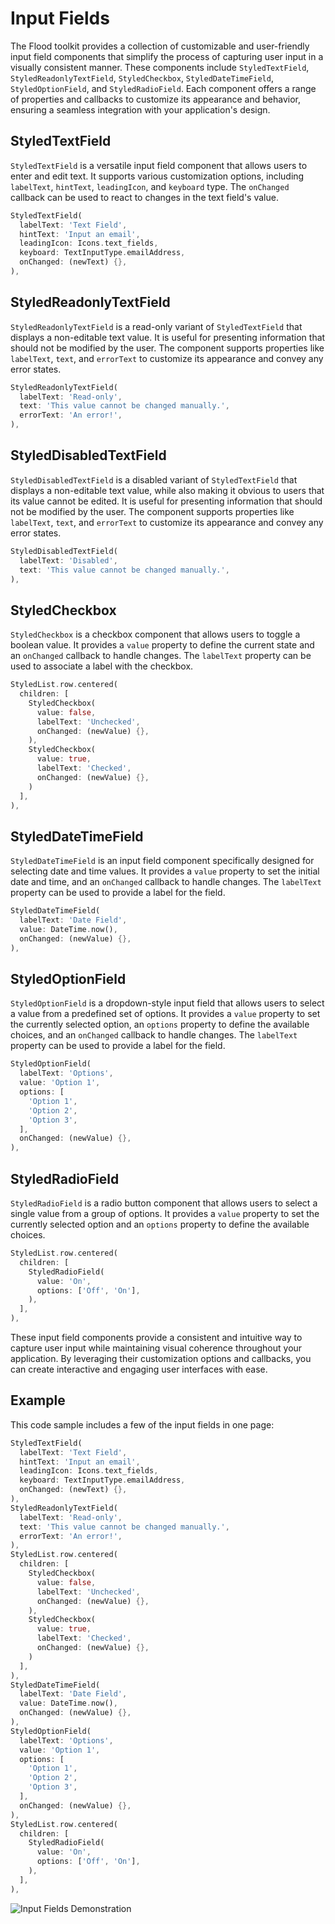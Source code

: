# Input Fields

The Flood toolkit provides a collection of customizable and user-friendly input field components that simplify the process of capturing user input in a visually consistent manner. These components include `StyledTextField`, `StyledReadonlyTextField`, `StyledCheckbox`, `StyledDateTimeField`, `StyledOptionField`, and `StyledRadioField`. Each component offers a range of properties and callbacks to customize its appearance and behavior, ensuring a seamless integration with your application's design.

## StyledTextField

`StyledTextField` is a versatile input field component that allows users to enter and edit text. It supports various customization options, including `labelText`, `hintText`, `leadingIcon`, and `keyboard` type. The `onChanged` callback can be used to react to changes in the text field's value.

```dart
StyledTextField(
  labelText: 'Text Field',
  hintText: 'Input an email',
  leadingIcon: Icons.text_fields,
  keyboard: TextInputType.emailAddress,
  onChanged: (newText) {},
),
```

## StyledReadonlyTextField

`StyledReadonlyTextField` is a read-only variant of `StyledTextField` that displays a non-editable text value. It is useful for presenting information that should not be modified by the user. The component supports properties like `labelText`, `text`, and `errorText` to customize its appearance and convey any error states.

```dart
StyledReadonlyTextField(
  labelText: 'Read-only',
  text: 'This value cannot be changed manually.',
  errorText: 'An error!',
),
```

## StyledDisabledTextField

`StyledDisabledTextField` is a disabled variant of `StyledTextField` that displays a non-editable text value, while also making it obvious to users that its value cannot be edited. It is useful for presenting information that should not be modified by the user. The component supports properties like `labelText`, `text`, and `errorText` to customize its appearance and convey any error states.

```dart
StyledDisabledTextField(
  labelText: 'Disabled',
  text: 'This value cannot be changed manually.',
),
```

## StyledCheckbox

`StyledCheckbox` is a checkbox component that allows users to toggle a boolean value. It provides a `value` property to define the current state and an `onChanged` callback to handle changes. The `labelText` property can be used to associate a label with the checkbox.

```dart
StyledList.row.centered(
  children: [
    StyledCheckbox(
      value: false,
      labelText: 'Unchecked',
      onChanged: (newValue) {},
    ),
    StyledCheckbox(
      value: true,
      labelText: 'Checked',
      onChanged: (newValue) {},
    )
  ],
),
```

## StyledDateTimeField

`StyledDateTimeField` is an input field component specifically designed for selecting date and time values. It provides a `value` property to set the initial date and time, and an `onChanged` callback to handle changes. The `labelText` property can be used to provide a label for the field.

```dart
StyledDateTimeField(
  labelText: 'Date Field',
  value: DateTime.now(),
  onChanged: (newValue) {},
),
```

## StyledOptionField

`StyledOptionField` is a dropdown-style input field that allows users to select a value from a predefined set of options. It provides a `value` property to set the currently selected option, an `options` property to define the available choices, and an `onChanged` callback to handle changes. The `labelText` property can be used to provide a label for the field.

```dart
StyledOptionField(
  labelText: 'Options',
  value: 'Option 1',
  options: [
    'Option 1',
    'Option 2',
    'Option 3',
  ],
  onChanged: (newValue) {},
),
```

## StyledRadioField

`StyledRadioField` is a radio button component that allows users to select a single value from a group of options. It provides a `value` property to set the currently selected option and an `options` property to define the available choices.

```dart
StyledList.row.centered(
  children: [
    StyledRadioField(
      value: 'On',
      options: ['Off', 'On'],
    ),
  ],
),
```

These input field components provide a consistent and intuitive way to capture user input while maintaining visual coherence throughout your application. By leveraging their customization options and callbacks, you can create interactive and engaging user interfaces with ease.

## Example

This code sample includes a few of the input fields in one page:

```dart
StyledTextField(
  labelText: 'Text Field',
  hintText: 'Input an email',
  leadingIcon: Icons.text_fields,
  keyboard: TextInputType.emailAddress,
  onChanged: (newText) {},
),
StyledReadonlyTextField(
  labelText: 'Read-only',
  text: 'This value cannot be changed manually.',
  errorText: 'An error!',
),
StyledList.row.centered(
  children: [
    StyledCheckbox(
      value: false,
      labelText: 'Unchecked',
      onChanged: (newValue) {},
    ),
    StyledCheckbox(
      value: true,
      labelText: 'Checked',
      onChanged: (newValue) {},
    )
  ],
),
StyledDateTimeField(
  labelText: 'Date Field',
  value: DateTime.now(),
  onChanged: (newValue) {},
),
StyledOptionField(
  labelText: 'Options',
  value: 'Option 1',
  options: [
    'Option 1',
    'Option 2',
    'Option 3',
  ],
  onChanged: (newValue) {},
),
StyledList.row.centered(
  children: [
    StyledRadioField(
      value: 'On',
      options: ['Off', 'On'],
    ),
  ],
),
```

![Input Fields Demonstration](/styled-input.png)

